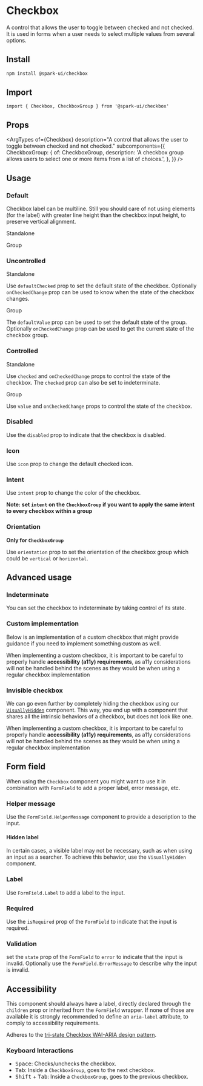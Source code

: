 
<Meta of={stories} />

# Checkbox

A control that allows the user to toggle between checked and not checked.
It is used in forms when a user needs to select multiple values from several options.

## Install

```sh
npm install @spark-ui/checkbox
```

## Import

```tsx
import { Checkbox, CheckboxGroup } from '@spark-ui/checkbox'
```

## Props

<ArgTypes
  of={Checkbox}
  description="A control that allows the user to toggle between checked and not checked."
  subcomponents={{
    CheckboxGroup: {
      of: CheckboxGroup,
      description:
        'A checkbox group allows users to select one or more items from a list of choices.',
    },
  }}
/>

## Usage

### Default

Checkbox label can be multiline. Still you should care of not using elements (for the label) with greater line height than the checkbox input height, to preserve vertical alignment.

<StoryLabel>Standalone</StoryLabel>
<Canvas of={stories.Default} />

<StoryLabel>Group</StoryLabel>
<Canvas of={stories.DefaultGroup} />

### Uncontrolled

<StoryLabel>Standalone</StoryLabel>

Use `defaultChecked` prop to set the default state of the checkbox. Optionally `onCheckedChange` prop can be used to know when the state of the checkbox changes.

<Canvas of={stories.Uncontrolled} />

<StoryLabel>Group</StoryLabel>

The `defaultValue` prop can be used to set the default state of the group. Optionally `onCheckedChange`
prop can be used to get the current state of the checkbox group.

<Canvas of={stories.UncontrolledGroup} />

### Controlled

<StoryLabel>Standalone</StoryLabel>

Use `checked` and `onCheckedChange` props to control the state of the checkbox. The `checked` prop can also be set to indeterminate.

<Canvas of={stories.Controlled} />

<StoryLabel>Group</StoryLabel>

Use `value` and `onCheckedChange` props to control the state of the checkbox.

<Canvas of={stories.ControlledGroup} />

### Disabled

Use the `disabled` prop to indicate that the checkbox is disabled.

<Canvas of={stories.Disabled} />

### Icon

Use `icon` prop to change the default checked icon.

<Canvas of={stories.Icon} />

### Intent

Use `intent` prop to change the color of the checkbox.

**Note: set `intent` on the `CheckboxGroup` if you want to apply the same intent to every checkbox within a group**

<Canvas of={stories.Intent} />

### Orientation

**Only for `CheckboxGroup`**

Use `orientation` prop to set the orientation of the checkbox group which could be `vertical` or `horizontal`.

<Canvas of={stories.GroupOrientation} />

## Advanced usage

### Indeterminate

You can set the checkbox to indeterminate by taking control of its state.

<Canvas of={stories.Indeterminate} />

### Custom implementation

Below is an implementation of a custom checkbox that might provide guidance if you need to implement something custom as well.

When implementing a custom checkbox, it is important to be careful to properly handle **accessibility (a11y) requirements**, as a11y considerations will not be handled behind the scenes as they would be when using a regular checkbox implementation

<Canvas of={stories.CustomImplementation} />

### Invisible checkbox

We can go even further by completely hiding the checkbox using our [`VisuallyHidden`](?path=/docs/components-visuallyhidden--docs#visuallyhidden) component. This way, you end up with a component that shares all the intrinsic behaviors of a checkbox, but does not look like one.

When implementing a custom checkbox, it is important to be careful to properly handle **accessibility (a11y) requirements**, as a11y considerations will not be handled behind the scenes as they would be when using a regular checkbox implementation

<Canvas of={stories.InvisibleCheckbox} />

## Form field

When using the `Checkbox` component you might want to use it in combination with `FormField` to add a proper label, error message, etc.

### Helper message

Use the `FormField.HelperMessage` component to provide a description to the input.

<Canvas of={stories.FieldHelperMessage} />

#### Hidden label

In certain cases, a visible label may not be necessary, such as when using an input as a searcher. To achieve this behavior, use the `VisuallyHidden` component.

<Canvas of={stories.FieldHiddenLabel} />

### Label

Use `FormField.Label` to add a label to the input.

<Canvas of={stories.FieldLabel} />

### Required

Use the `isRequired` prop of the `FormField` to indicate that the input is required.

<Canvas of={stories.FieldRequired} />

### Validation

set the `state` prop of the `FormField` to `error` to indicate that the input is invalid. Optionally use the `FormField.ErrorMessage` to describe why the input is invalid.

<Canvas of={stories.FieldInvalid} />

## Accessibility

This component should always have a label, directly declared through the `children` prop or inherited from the `FormField` wrapper. If none of those are available it is strongly recommended to define an `aria-label` attribute, to comply to accessibility requirements.

Adheres to the [tri-state Checkbox WAI-ARIA design pattern](https://www.w3.org/WAI/ARIA/apg/patterns/checkbox).

### Keyboard Interactions

- <Kbd>Space</Kbd>: Checks/unchecks the checkbox.
- <Kbd>Tab</Kbd>: Inside a `CheckboxGroup`, goes to the next checkbox.
- <Kbd>Shift</Kbd> + <Kbd>Tab</Kbd>: Inside a `CheckboxGroup`, goes to the previous checkbox.
